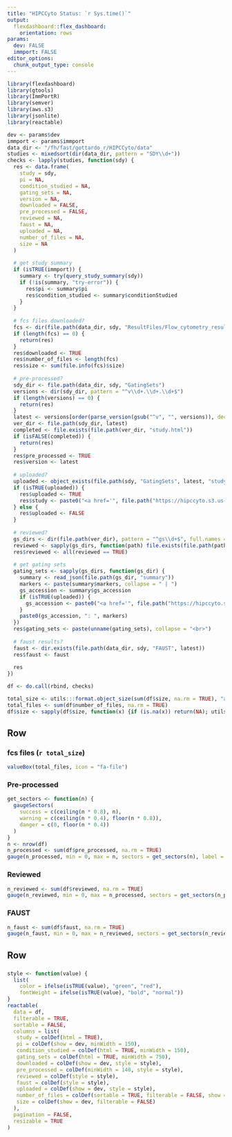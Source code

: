 ```yaml
---
title: "HIPCCyto Status: `r Sys.time()`"
output: 
  flexdashboard::flex_dashboard:
    orientation: rows
params:
  dev: FALSE
  immport: FALSE
editor_options: 
  chunk_output_type: console
---
```


```r
library(flexdashboard)
library(gtools)
library(ImmPortR)
library(semver)
library(aws.s3)
library(jsonlite)
library(reactable)
```

```r
dev <- params$dev
immport <- params$immport
data_dir <- "/fh/fast/gottardo_r/HIPCCyto/data"
studies <- mixedsort(dir(data_dir, pattern = "SDY\\d+"))
checks <- lapply(studies, function(sdy) {
  res <- data.frame(
    study = sdy,
    pi = NA,
    condition_studied = NA,
    gating_sets = NA,
    version = NA,
    downloaded = FALSE,
    pre_processed = FALSE,
    reviewed = NA,
    faust = NA,
    uploaded = NA,
    number_of_files = NA,
    size = NA
  )
  
  # get study summary
  if (isTRUE(immport)) {
    summary <- try(query_study_summary(sdy))
    if (!is(summary, "try-error")) {
      res$pi <- summary$pi
      res$condition_studied <- summary$conditionStudied
    }
  }
  
  # fcs files downloaded?
  fcs <- dir(file.path(data_dir, sdy, "ResultFiles/Flow_cytometry_result"), pattern = ".fcs", full.names = TRUE)
  if (length(fcs) == 0) {
    return(res)
  }
  res$downloaded <- TRUE
  res$number_of_files <- length(fcs)
  res$size <- sum(file.info(fcs)$size)
  
  # pre-processed?
  sdy_dir <- file.path(data_dir, sdy, "GatingSets")
  versions <- dir(sdy_dir, pattern = "^v\\d+.\\d+.\\d+$")
  if (length(versions) == 0) {
    return(res)
  }
  latest <- versions[order(parse_version(gsub("^v", "", versions)), decreasing = TRUE)][1]
  ver_dir <- file.path(sdy_dir, latest)
  completed <- file.exists(file.path(ver_dir, "study.html"))
  if (isFALSE(completed)) {
    return(res)
  }
  res$pre_processed <- TRUE
  res$version <- latest
  
  # uploaded?
  uploaded <- object_exists(file.path(sdy, "GatingSets", latest, "study.html"), bucket = "hipccyto", region = "us-east-2")
  if (isTRUE(uploaded)) {
    res$uploaded <- TRUE
    res$study <- paste0("<a href='", file.path("https://hipccyto.s3.us-east-2.amazonaws.com", sdy, "GatingSets", latest, "study.html"), "'>", sdy, "</a>")
  } else {
    res$uploaded <- FALSE
  }
  
  # reviewed?
  gs_dirs <- dir(file.path(ver_dir), pattern = "^gs\\d+$", full.names = TRUE)
  reviewed <- sapply(gs_dirs, function(path) file.exists(file.path(path, "QC_original.html")))
  res$reviewed <- all(reviewed == TRUE)
  
  # get gating sets
  gating_sets <- sapply(gs_dirs, function(gs_dir) {
    summary <- read_json(file.path(gs_dir, "summary"))
    markers <- paste(summary$markers, collapse = " | ")
    gs_accession <- summary$gs_accession
    if (isTRUE(uploaded)) {
      gs_accession <- paste0("<a href='", file.path("https://hipccyto.s3.us-east-2.amazonaws.com", sdy, "GatingSets", latest, gs_accession, "QC.html"), "'>", gs_accession, "</a>")
    }
    paste0(gs_accession, ": ", markers)
  })
  res$gating_sets <- paste(unname(gating_sets), collapse = "<br>")
  
  # faust results?
  faust <- dir.exists(file.path(data_dir, sdy, "FAUST", latest))
  res$faust <- faust
  
  res
})

df <- do.call(rbind, checks)

total_size <- utils:::format.object_size(sum(df$size, na.rm = TRUE), "auto")
total_files <- sum(df$number_of_files, na.rm = TRUE)
df$size <- sapply(df$size, function(x) {if (is.na(x)) return(NA); utils:::format.object_size(x, "auto")})
```

Row 
-----------------------------------------------------------------------

### fcs files (`r total_size`)

```r
valueBox(total_files, icon = "fa-file")
```

### Pre-processed

```r
get_sectors <- function(n) {
  gaugeSectors(
    success = c(ceiling(n * 0.8), n),
    warning = c(ceiling(n * 0.4), floor(n * 0.8)),
    danger = c(0, floor(n * 0.4))
  )
}
n <- nrow(df)
n_processed <- sum(df$pre_processed, na.rm = TRUE)
gauge(n_processed, min = 0, max = n, sectors = get_sectors(n), label = "studies")
```

### Reviewed

```r
n_reviewed <- sum(df$reviewed, na.rm = TRUE)
gauge(n_reviewed, min = 0, max = n_processed, sectors = get_sectors(n_processed), label = "studies")
```

### FAUST

```r
n_faust <- sum(df$faust, na.rm = TRUE)
gauge(n_faust, min = 0, max = n_reviewed, sectors = get_sectors(n_reviewed), label = "studies")
```


Row 
-----------------------------------------------------------------------

###

```r
style <- function(value) {
  list(
    color = ifelse(isTRUE(value), "green", "red"),
    fontWeight = ifelse(isTRUE(value), "bold", "normal"))
}
reactable(
  data = df,
  filterable = TRUE,
  sortable = FALSE,
  columns = list(
   study = colDef(html = TRUE),
   pi = colDef(show = dev, minWidth = 150),
   condition_studied = colDef(html = TRUE, minWidth = 150),
   gating_sets = colDef(html = TRUE, minWidth = 750),
   downloaded = colDef(show = dev, style = style),
   pre_processed = colDef(minWidth = 140, style = style),
   reviewed = colDef(style = style),
   faust = colDef(style = style),
   uploaded = colDef(show = dev, style = style),
   number_of_files = colDef(sortable = TRUE, filterable = FALSE, show = dev, minWidth = 150),
   size = colDef(show = dev, filterable = FALSE)
  ),
  pagination = FALSE,
  resizable = TRUE
)
```
